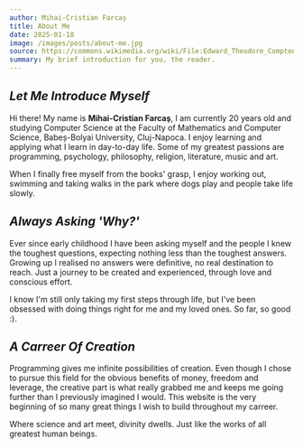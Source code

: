 ```yaml
---
author: Mihai-Cristian Farcaș
title: About Me
date: 2025-01-18
image: /images/posts/about-me.jpg
source: https://commons.wikimedia.org/wiki/File:Edward_Theodore_Compton_Großglockner_von_der_Prager_Hütte_aus.jpg
summary: My brief introduction for you, the reader.
---
```


## _Let Me Introduce Myself_

Hi there! My name is **Mihai-Cristian Farcaș**, I am currently 20 years old and
studying Computer Science at the Faculty of Mathematics and Computer Science,
Babeș-Bolyai University, Cluj-Napoca. I enjoy learning and applying what I learn
in day-to-day life. Some of my greatest passions are programming, psychology,
philosophy, religion, literature, music and art.

When I finally free myself from the books' grasp, I enjoy working out, swimming
and taking walks in the park where dogs play and people take life slowly.

## _Always Asking 'Why?'_

Ever since early childhood I have been asking myself and the people I knew the
toughest questions, expecting nothing less than the toughest answers. Growing up
I realised no answers were definitive, no real destination to reach. Just a
journey to be created and experienced, through love and conscious effort.

I know I'm still only taking my first steps through life, but I've been obsessed
with doing things right for me and my loved ones. So far, so good :).

## _A Carreer Of Creation_

Programming gives me infinite possibilities of creation. Even though I chose to
pursue this field for the obvious benefits of money, freedom and leverage, the
creative part is what really grabbed me and keeps me going further than I
previously imagined I would. This website is the very beginning of so many great
things I wish to build throughout my carreer.

Where science and art meet, divinity dwells. Just like the works of all greatest
human beings.

<ContentFooter />
